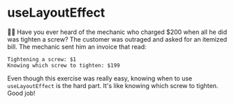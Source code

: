 # useLayoutEffect

👨‍💼 Have you ever heard of the mechanic who charged $200 when all he did was
tighten a screw? The customer was outraged and asked for an itemized bill. The
mechanic sent him an invoice that read:

```
Tightening a screw: $1
Knowing which screw to tighten: $199
```

Even though this exercise was really easy, knowing when to use `useLayoutEffect`
is the hard part. It's like knowing which screw to tighten. Good job!
